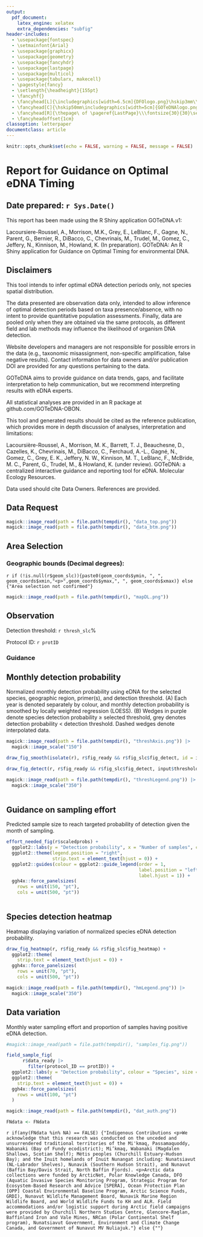 ```yaml
---
output: 
  pdf_document:
    latex_engine: xelatex
    extra_dependencies: "subfig"
header-includes:
  - \usepackage{fontspec}
  - \setmainfont{Arial}
  - \usepackage{graphicx}
  - \usepackage{geometry}
  - \usepackage{fancyhdr}
  - \usepackage{lastpage}
  - \usepackage{multicol}
  - \usepackage{tabularx, makecell}
  - \pagestyle{fancy}
  - \setlength{\headheight}{155pt}
  - \fancyhf{}
  - \fancyhead[L]{\includegraphics[width=6.5cm]{DFOlogo.png}\hskip3mm\\\fontsize{25}{25}\selectfont \textsc{}}
  - \fancyhead[C]{\hskip50mm\includegraphics[width=5cm]{GOTeDNAlogo.png}\\\fontsize{10}{10}\selectfont \textsc{}}
  - \fancyhead[R]{\thepage\ of \pageref{LastPage}\\\fontsize{30}{30}\selectfont \textsc{}}
  - \fancyheadoffset{1cm}
classoption: letterpaper
documentclass: article
---
```


```r
knitr::opts_chunk$set(echo = FALSE, warning = FALSE, message = FALSE)
```

\newgeometry{top=4cm, bottom=2cm}

# Report for Guidance on Optimal eDNA Timing

## Date prepared: `r Sys.Date()`

This report has been made using the R Shiny application GOTeDNA.v1:

Lacoursiere-Roussel, A., Morrison, M.K., Grey, E., LeBlanc, F., Gagne, N., Parent, G., Bernier, R., DiBacco, C., Chevrinais, M., Trudel, M., Gomez, C., Jeffery, N., Kinnison, M., Howland, K. (In preparation). GOTeDNA: An R Shiny application for Guidance on Optimal Timing for environmental DNA.

## Disclaimers

This tool intends to infer optimal eDNA detection periods only, not species spatial distribution.

The data presented are observation data only, intended to allow inference of optimal detection periods based on taxa presence/absence, with no intent to provide quantitative population assessments. Finally, data are pooled only when they are obtained via the same protocols, as different field and lab methods may influence the likelihood of organism DNA detection.

Website developers and managers are not responsible for possible errors in the data (e.g., taxonomic misassignment, non-specific amplification, false negative results). Contact information for data owners and/or publication DOI are provided for any questions pertaining to the data.

GOTeDNA aims to provide guidance on data trends, gaps, and facilitate interpretation to help communication, but we recommend interpreting results with eDNA experts.

All statistical analyses are provided in an R package at github.com/GOTeDNA-OBON.

This tool and generated results should be cited as the reference publication, which provides more in depth discussion of analyses, interpretation and limitations:

Lacoursière-Roussel, A., Morrison, M. K., Barrett, T. J., Beauchesne, D., Cazelles, K., Chevrinais, M., DiBacco, C.,  Ferchaud, A.-L., Gagné, N.,  Gomez, C., Grey, E. K., Jeffery, N. W., Kinnison, M. T., LeBlanc, F., McBride, M. C., Parent, G., Trudel, M., & Howland, K. (under review). GOTeDNA: a centralized interactive guidance and reporting tool for eDNA. Molecular Ecology Resources.

Data used should cite Data Owners. References are provided.


\newpage

## Data Request
```r
magick::image_read(path = file.path(tempdir(), "data_top.png"))
magick::image_read(path = file.path(tempdir(), "data_btm.png"))
```

## Area Selection
### Geographic bounds (Decimal degrees):
`r if (!is.null(r$geom_slc)){paste0(geom_coords$ymin, ", ", geom_coords$xmin,"<p>",geom_coords$ymax,", ", geom_coords$xmax)} else {"Area selection not confirmed"}`

```r
magick::image_read(path = file.path(tempdir(), "mapDL.png"))
```

## Observation
Detection threshold: `r thresh_slc`% <p>
Protocol ID: `r protID`

### Guidance
\begin{tabularx}{500pt}{l l l}
   \thead{\textbf{Optimal timing:}} & \thead{\textbf{Confidence:}} & \thead{\textbf{Consistency among years:}} \\
   `r if(is.null(sampWin)){"No single detection window"} else {sampWin$opt_sampling$period}` & `r if(is.null(sampWin)){"NA"} else {sampWin$fshTest$confidence}` &  `r cons`
\end{tabularx}

\newpage
## Monthly detection probability

Normalized monthly detection probability using eDNA for the selected species, geographic region, primer(s), and detection threshold. (A) Each year is denoted separately by colour, and monthly detection probability is smoothed by locally weighted regression (LOESS). (B) Wedges in purple denote species detection probability ≥ selected threshold, grey denotes detection probability < detection threshold. Dashed wedges denote interpolated data. 

```r
magick::image_read(path = file.path(tempdir(), "threshAxis.png")) |>
  magick::image_scale("150")

draw_fig_smooth(isolate(r), r$fig_ready && r$fig_slc$fig_detect, id = input$prot_id)

``` 

```r
draw_fig_detect(r, r$fig_ready && r$fig_slc$fig_detect, input$threshold)

magick::image_read(path = file.path(tempdir(), "threshLegend.png")) |>
  magick::image_scale("350")
 
``` 
  
\newpage
## Guidance on sampling effort

Predicted sample size to reach targeted probability of detection given the month of sampling.

```r
effort_needed_fig(r$scaledprobs) +
  ggplot2::labs(y = "Detection probability", x = "Number of samples", colour = "Month") +
  ggplot2::theme(legend.position = "right",
                 strip.text = element_text(hjust = 0)) +
  ggplot2::guides(colour = ggplot2::guide_legend(order = 1,
                                                 label.position = "left",
                                                 label.hjust = 1)) +
  ggh4x::force_panelsizes(
    rows = unit(150, "pt"), 
    cols = unit(500, "pt"))
 
```

\newpage
## Species detection heatmap

Heatmap displaying variation of normalized species eDNA detection probability.

```r

draw_fig_heatmap(r, r$fig_ready && r$fig_slc$fig_heatmap) +
  ggplot2::theme(
    strip.text = element_text(hjust = 0)) +
  ggh4x::force_panelsizes(
    rows = unit(70, "pt"), 
    cols = unit(500, "pt"))

magick::image_read(path = file.path(tempdir(), "hmLegend.png")) |>
  magick::image_scale("350")


```

\newpage
## Data variation

Monthly water sampling effort and proportion of samples having positive eDNA detection.

```r
#magick::image_read(path = file.path(tempdir(), "samples_fig.png"))

field_sample_fig(
      r$data_ready |>
        filter(protocol_ID == protID)) +
  ggplot2::labs(y = "Detection probability", colour = "Species", size = "Sample size", x = "Month") +
  ggplot2::theme(
    strip.text = element_text(hjust = 0)) +
  ggh4x::force_panelsizes(
    rows = unit(100, "pt")
  )

```

\newpage


```r
magick::image_read(path = file.path(tempdir(), "dat_auth.png"))
```

```r
FNdata <- FNdata
``` 
`r if(any(FNdata %in% NA) == FALSE) {"Indigenous Contributions <p>We acknowledge that this research was conducted on the unceded and unsurrendered traditional territories of the Mi'kmaq, Passamaquoddy, Wabanaki (Bay of Fundy ecodistrict); Mi’kmaq, Wabanaki (Magdalen Shallows, Scotian Shelf); Métis peoples (Churchill Estuary-Hudson Bay); and the Inuit homelands of Inuit Nunangat including: Nunatsiavut (NL-Labrador Shelves), Nunavik (Southern Hudson Strait), and Nunavut (Baffin Bay/Davis Strait, North Baffin Fjords). <p>Arctic data collections were funded by ArcticNet, Polar Knowledge Canada, DFO (Aquatic Invasive Species Monitoring Program, Strategic Program for Ecosystem-Based Research and Advice [SPERA], Ocean Protection Plan [OPP] Coastal Environmental Baseline Program, Arctic Science Funds, GRDI), Nunavut Wildlife Management Board, Nunavik Marine Region Wildlife Board, and World Wildlife Funds to KH and ALR. Field accommodations and/or logistic support during Arctic field campaigns were provided by Churchill Northern Studies Centre, Glencore-Raglan, Baffinland Iron and Vale Mines, NRCan (Polar Continental Shelf program), Nunatsiavut Government, Environment and Climate Change Canada, and Government of Nunavut MV Nuliajuk."} else {""}`

